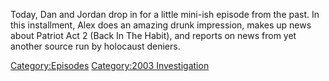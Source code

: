 {{DEFAULTSORT:
    #_EPISODE_0769:December 17, 2003
}}{{Episode
    | title           = December 17, 2003
    | caption         = Listen to this episode on [https://knowledgefight.libsyn.com/769-december-17-2003 Libsyn] [https://open.spotify.com/episode/0fe5796m3pIydDDWjtX5v6 Spotify]
    | episodeNumber   = 769
    | length          = 00:47:22
    | airDate         = January 20, 2023
    | coverageDate    = December 17, 2003
    | episodeType     = [[:Category:2003 Investigation|2003 Investigation]]
    | previousEpisode = [[768: Formulaic Objections Part 14]]
    | nextEpisode     = [[770: January 20, 2023]]
}}

{{Stub}}

Today, Dan and Jordan drop in for a little mini-ish episode from the past.  In this installment, Alex does an amazing drunk impression, makes up news about Patriot Act 2 (Back In The Habit), and reports on news from yet another source run by holocaust deniers.

[[Category:Episodes]]
[[Category:2003 Investigation]]
